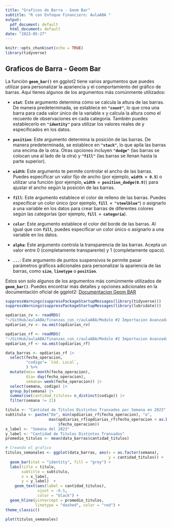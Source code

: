 ```yaml
---
title: "Graficos de Barra - Geom Bar"
subtitle: "R con Enfoque Financiero: AulaABA "
output:
  pdf_document: default
  html_document: default
date: "2023-05-27"
---
```


```r
knitr::opts_chunk$set(echo = TRUE)
library(tidyverse)
```

## Graficos de Barra - Geom Bar

La función **`geom_bar()`** en ggplot2 tiene varios argumentos que puedes utilizar para personalizar la apariencia y el comportamiento del gráfico de barras. Aquí tienes algunos de los argumentos más comúnmente utilizados:

-   **`stat`**: Este argumento determina cómo se calcula la altura de las barras. De manera predeterminada, se establece en **`"count"`**, lo que crea una barra para cada valor único de la variable x y calcula la altura como el recuento de observaciones en cada categoría. También puedes establecerlo en **`"identity"`** para utilizar los valores reales de y especificados en los datos.

-   **`position`**: Este argumento determina la posición de las barras. De manera predeterminada, se establece en **`"stack"`**, lo que apila las barras una encima de la otra. Otras opciones incluyen **`"dodge"`** (las barras se colocan una al lado de la otra) y **`"fill"`** (las barras se llenan hasta la parte superior).

-   **`width`**: Este argumento te permite controlar el ancho de las barras. Puedes especificar un valor fijo de ancho (por ejemplo, **`width = 0.5`**) o utilizar una función (por ejemplo, **`width = position_dodge(0.9)`**) para ajustar el ancho según la posición de las barras.

-   **`fill`**: Este argumento establece el color de relleno de las barras. Puedes especificar un color único (por ejemplo, **`fill = "steelblue"`**) o asignarlo a una variable en los datos para crear barras de diferentes colores según las categorías (por ejemplo, **`fill = categoria`**).

-   **`color`**: Este argumento establece el color del borde de las barras. Al igual que con **`fill`**, puedes especificar un color único o asignarlo a una variable en los datos.

-   **`alpha`**: Este argumento controla la transparencia de las barras. Acepta un valor entre 0 (completamente transparente) y 1 (completamente opaco).

-   **`...`**: Este argumento de puntos suspensivos te permite pasar parámetros gráficos adicionales para personalizar la apariencia de las barras, como **`size`**, **`linetype`** o **`position`**.

Estos son solo algunos de los argumentos más comúnmente utilizados de **`geom_bar()`**. Puedes encontrar más detalles y opciones adicionales en la documentación oficial de ggplot2: [Documentacion Geom BAR](https://ggplot2.tidyverse.org/reference/geom_bar.html)

```r
suppressWarnings(suppressPackageStartupMessages(library(tidyverse)))
suppressWarnings(suppressPackageStartupMessages(library(lubridate)))

opdiarias_rv <- readRDS(
"~/GitHub/aulaABA/finanzas_con_r/aulaABA/Modulo #2 Importacion Avanzada y Casos Practicos/Semana 4- Casos Practicos/data/operaciones_diarias_rv.rds")
opdiarias_rv <- na.omit(opdiarias_rv)

opdiarias_rf <- readRDS(
"~/GitHub/aulaABA/finanzas_con_r/aulaABA/Modulo #2 Importacion Avanzada y Casos Practicos/Semana 4- Casos Practicos/data/operaciones_diarias_rf.rds")
opdiarias_rf <- na.omit(opdiarias_rf)   

```



```r
data_barras <- opdiarias_rf |> 
  select(fecha_operacion, 
         "codigo"= `Cód. Local`, 
         ) %>% 
  mutate(mes= month(fecha_operacion), 
         dia= day(fecha_operacion), 
         semana= week(fecha_operacion)) |> 
  select(semana, codigo) |> 
  group_by(semana) |> 
  summarise(cantidad_titulos= n_distinct(codigo)) |>
  filter(semana != 21)

titulo <- "Cantidad de Titulos Distintos Transados por Semana en 2023"
subtitulo <- paste("De", min(opdiarias_rf$fecha_operacion), "a",
                   max(opdiarias_rf[opdiarias_rf$fecha_operacion < as.Date("2023-05-22"),]
                       $fecha_operacion))
x_label <- "Semana del 2023"
y_label <- "Cantidad de Titulos Distintos Transados"
promedio_titulos <- mean(data_barras$cantidad_titulos)

# Creando el grafico
titulos_semanales <- ggplot(data_barras, aes(x = as.factor(semana),
                                             y = cantidad_titulos)) +
  geom_bar(stat = "identity", fill = "grey") + 
  labs(title = titulo,
       subtitle = subtitulo, 
       x = x_label,
       y = y_label)  +
    geom_text(aes(label = cantidad_titulos),
              vjust = -0.5, 
              color = "black") + 
  geom_hline(yintercept = promedio_titulos,
             linetype = "dashed", color = "red") +
theme_classic()

plot(titulos_semanales)

```
